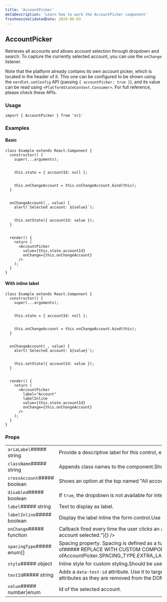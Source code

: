 ```yaml
---
title: 'AccountPicker'
metaDescription: 'Learn how to work the AccountPicker component'
freshnessValidatedDate: 2024-06-03
---
```

## AccountPicker

Retrieves all accounts and allows account selection through dropdown and search. To capture the currently selected account, you can use the `onChange` listener.

Note that the platform already contains its own account picker, which is located in the header of it. This one can be configured to be shown using the `nerdlet.setConfig` API (passing `{ accountPicker: true }`), and its value can be read using `<PlatformStateContext.Consumer>`. For full reference, please check these APIs.

### Usage

```
import { AccountPicker } from 'nr1'
```



### Examples

#### Basic

```
class Example extends React.Component {
  constructor() {
    super(...arguments);


    this.state = { accountId: null };


    this.onChangeAccount = this.onChangeAccount.bind(this);
  }


  onChangeAccount(_, value) {
    alert(`Selected account: ${value}`);


    this.setState({ accountId: value });
  }


  render() {
    return (
      <AccountPicker
        value={this.state.accountId}
        onChange={this.onChangeAccount}
      />
    );
  }
}
```



#### With inline label

```
class Example extends React.Component {
  constructor() {
    super(...arguments);


    this.state = { accountId: null };


    this.onChangeAccount = this.onChangeAccount.bind(this);
  }


  onChangeAccount(_, value) {
    alert(`Selected account: ${value}`);


    this.setState({ accountId: value });
  }


  render() {
    return (
      <AccountPicker
        label="Account"
        labelInline
        value={this.state.accountId}
        onChange={this.onChangeAccount}
      />
    );
  }
}
```



### Props

|                             |                                                                                                                                                                                                                                                                                                                                                                                                                                                                                                      |
| --------------------------- | ---------------------------------------------------------------------------------------------------------------------------------------------------------------------------------------------------------------------------------------------------------------------------------------------------------------------------------------------------------------------------------------------------------------------------------------------------------------------------------------------------- |
| `ariaLabel`##### string     | Provide a descriptive label for this control, e.g. "Accounts".                                                                                                                                                                                                                                                                                                                                                                                                                                       |
| `className`##### string     | Appends class names to the component.Should be used only for positioning and spacing purposes.                                                                                                                                                                                                                                                                                                                                                                                                       |
| `crossAccount`##### boolean | Shows an option at the top named "All accounts". When selected, the value provided by the `onChange` callback is `AccountPicker.CROSS_ACCOUNT`. This is useful when you have functionality that can operate on multiple accounts.                                                                                                                                                                                                                                                                    |
| `disabled`##### boolean     | If `true`, the dropdown is not available for interaction.                                                                                                                                                                                                                                                                                                                                                                                                                                            |
| `label`##### string         | Text to display as label.                                                                                                                                                                                                                                                                                                                                                                                                                                                                            |
| `labelInline`##### boolean  | Display the label inline the form control.Use only when the component is not inside a `Form`. In that case set `layoutType` to `Form.LAYOUT_TYPE.SPLIT` in the `Form` component.                                                                                                                                                                                                                                                                                                                     |
| `onChange`##### function    | Callback fired every time the user clicks an account from the list.&lt;FunctionDefinition returnValue=&#x7B;\[]} arguments=&#x7B;\[&#x7B;"name":"event","type":"React.MouseEvent","description":""},&#x7B;"name":"value","type":"number","description":"Id of the account selected."}]} />                                                                                                                                                                                                           |
| `spacingType`##### enum\[]  | Spacing property. Spacing is defined as a tuple of zero to four values, which follow the same conventions as CSS properties like `margin` or `padding`. To omit a value, use `SPACING_TYPE.OMIT`.##### REPLACE WITH CUSTOM COMPONENT&lt;Array of##### REPLACE WITH CUSTOM COMPONENT&lt;One ofAccountPicker.SPACING_TYPE.EXTRA_LARGEAccountPicker.SPACING_TYPE.LARGEAccountPicker.SPACING_TYPE.MEDIUMAccountPicker.SPACING_TYPE.NONEAccountPicker.SPACING_TYPE.OMITAccountPicker.SPACING_TYPE.SMALL>> |
| `style`##### object         | Inline style for custom styling.Should be used only for positioning and spacing purposes.                                                                                                                                                                                                                                                                                                                                                                                                            |
| `testId`##### string        | Adds a `data-test-id` attribute. Use it to target the component in unit and E2E tests.For a test id to be valid, prefix it with your nerdpack id, followed up by a dot.For example, `my-nerdpack.some-element`.**Note:** You might not see `data-test-id` attributes as they are removed from the DOM, to debug them pass a `e2e-test` query parameter to the URL.                                                                                                                                   |
| `value`##### number\|enum   | Id of the selected account.                                                                                                                                                                                                                                                                                                                                                                                                                                                                          |